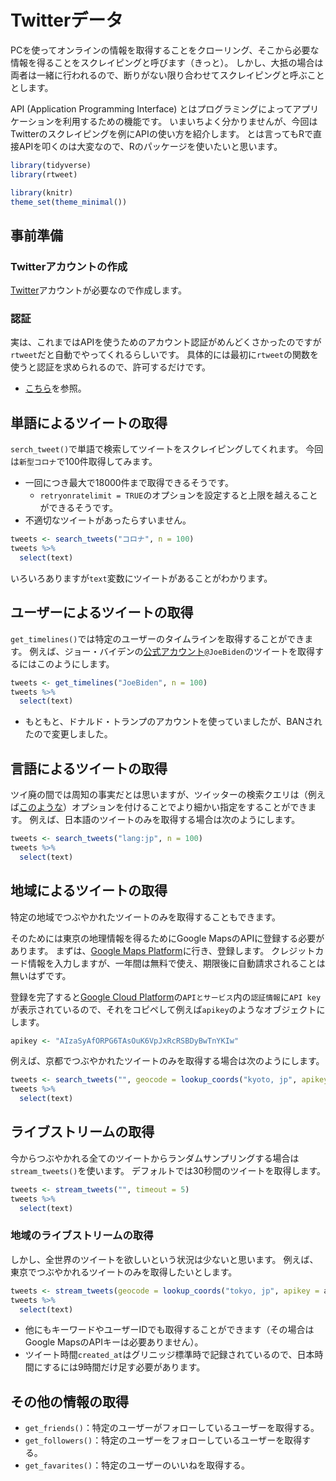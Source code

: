 # Twitterデータ {#twitter-data}

PCを使ってオンラインの情報を取得することをクローリング、そこから必要な情報を得ることをスクレイピングと呼びます（きっと）。
しかし、大抵の場合は両者は一緒に行われるので、断りがない限り合わせてスクレイピングと呼ぶこととします。

API (Application Programming Interface) とはプログラミングによってアプリケーションを利用するための機能です。
いまいちよく分かりませんが、今回はTwitterのスクレイピングを例にAPIの使い方を紹介します。
とは言ってもRで直接APIを叩くのは大変なので、Rのパッケージを使いたいと思います。

```r
library(tidyverse)
library(rtweet)
```

```r
library(knitr)
theme_set(theme_minimal())
```

## 事前準備

### Twitterアカウントの作成

[Twitter](https://twitter.com/)アカウントが必要なので作成します。

### 認証

実は、これまではAPIを使うためのアカウント認証がめんどくさかったのですが`rtweet`だと自動でやってくれるらしいです。
具体的には最初に`rtweet`の関数を使うと認証を求められるので、許可するだけです。

- [こちら](https://notchained.hatenablog.com/entry/2018/02/09/143304)を参照。

## 単語によるツイートの取得

`serch_tweet()`で単語で検索してツイートをスクレイピングしてくれます。
今回は`新型コロナ`で100件取得してみます。

- 一回につき最大で18000件まで取得できるそうです。
  - `retryonratelimit = TRUE`のオプションを設定すると上限を越えることができるそうです。
- 不適切なツイートがあったらすいません。

```r
tweets <- search_tweets("コロナ", n = 100)
tweets %>% 
  select(text)
```

いろいろありますが`text`変数にツイートがあることがわかります。

## ユーザーによるツイートの取得

`get_timelines()`では特定のユーザーのタイムラインを取得することができます。
例えば、ジョー・バイデンの[公式アカウント](https://twitter.com/joebiden)`@JoeBiden`のツイートを取得するにはこのようにします。

```r
tweets <- get_timelines("JoeBiden", n = 100)
tweets %>% 
  select(text)
```

- もともと、ドナルド・トランプのアカウントを使っていましたが、BANされたので変更しました。

## 言語によるツイートの取得

ツイ廃の間では周知の事実だとは思いますが、ツイッターの検索クエリは（例えば[このような](https://www.howtonote.jp/twitter/search/index2.html)）オプションを付けることでより細かい指定をすることができます。
例えば、日本語のツイートのみを取得する場合は次のようにします。

```r
tweets <- search_tweets("lang:jp", n = 100)
tweets %>% 
  select(text)
```

## 地域によるツイートの取得

特定の地域でつぶやかれたツイートのみを取得することもできます。

そのためには東京の地理情報を得るためにGoogle MapsのAPIに登録する必要があります。
まずは、[Google Maps Platform](https://cloud.google.com/maps-platform/)に行き、登録します。
クレジットカード情報を入力しますが、一年間は無料で使え、期限後に自動請求されることは無いはずです。

登録を完了すると[Google Cloud Platform](https://console.cloud.google.com)の`APIとサービス`内の`認証情報`に`API key`が表示されているので、それをコピペして例えば`apikey`のようなオブジェクトにします。

```r
apikey <- "AIzaSyAfORPG6TAsOuK6VpJxRcRSBDyBwTnYKIw"
```

例えば、京都でつぶやかれたツイートのみを取得する場合は次のようにします。

```r
tweets <- search_tweets("", geocode = lookup_coords("kyoto, jp", apikey = apikey), n = 100)
tweets %>% 
  select(text)
```

## ライブストリームの取得

今からつぶやかれる全てのツイートからランダムサンプリングする場合は`stream_tweets()`を使います。
デフォルトでは30秒間のツイートを取得します。

```r
tweets <- stream_tweets("", timeout = 5)
tweets %>% 
  select(text)
```

### 地域のライブストリームの取得

しかし、全世界のツイートを欲しいという状況は少ないと思います。
例えば、東京でつぶやかれるツイートのみを取得したいとします。

```r
tweets <- stream_tweets(geocode = lookup_coords("tokyo, jp", apikey = apikey), timeout = 5)
tweets %>% 
  select(text)
```

- 他にもキーワードやユーザーIDでも取得することができます（その場合はGoogle MapsのAPIキーは必要ありません）。
- ツイート時間`created_at`はグリニッジ標準時で記録されているので、日本時間にするには9時間だけ足す必要があります。

## その他の情報の取得

- `get_friends()`：特定のユーザーがフォローしているユーザーを取得する。
- `get_followers()`：特定のユーザーをフォローしているユーザーを取得する。
- `get_favarites()`：特定のユーザーのいいねを取得する。